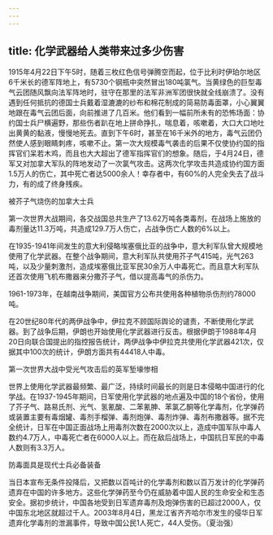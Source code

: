 ```yaml
---
---
---
```

title: 化学武器给人类带来过多少伤害
---




1915年4月22日下午5时，随着三枚红色信号弹腾空而起，位于比利时伊珀尔地区6千米长的德军阵地上，有5730个钢瓶中突然冒出180吨氯气。当黄绿色的巨型毒气云团随风飘向法军阵地时，驻守在那里的法军非洲军团很快就全线崩溃了。没有遇到任何抵抗的德国士兵戴着湿漉漉的纱布和棉花制成的简易防毒面罩，小心翼翼地跟在毒气云团后面，向前推进了几百米。他们看到一幅前所未有的恐怖场面：协约国士兵尸横遍野，那些伤者趴在地上拼命挣扎，喘息着，咳嗽着，大口大口地吐出黄黄的黏液，慢慢地死去。直到下午6时，甚至在16千米外的地方，毒气云团仍然使人感到眼睛刺疼，咳嗽不止。第一次大规模毒气袭击的后果不仅使协约国的指挥官们呆若木鸡，而且也大大超出了德军指挥官们的想象。随后，于4月24日，德军又对加拿大军队的阵地发动了一次氯气攻击。这两次化学攻击共造成协约国方面1.5万人的伤亡，其中死亡者达5000余人！幸存者中，有60%的人完全失去了战斗力，有的成了终身残疾。

被芥子气烧伤的加拿大士兵



第一次世界大战期间，各交战国总共生产了13.62万吨各类毒剂，在战场上施放的毒剂量达11.3万吨，共造成129.7万人伤亡，占战争伤亡人数的6%以上。

在1935-1941年间发生的意大利侵略埃塞俄比亚的战争中，意大利军队曾大规模地使用了化学武器。在整个战争期间，意大利军队共使用芥子气415吨，光气263吨，以及少量刺激剂，造成埃塞俄比亚军民30余万人中毒死亡。而且意大利军队还首次使用飞机布撒器来分撒芥子气，借以提高毒气的杀伤力。

1961-1973年，在越南战争期间，美国官方公布共使用各种植物杀伤剂约78000吨。

在20世纪80年代的两伊战争中，伊拉克不顾国际舆论的谴责，不断使用化学武器。到了战争后期，伊朗也开始使用化学武器进行反击。根据伊朗于1988年4月20日向联合国提出的指控报告统计，两伊战争中伊拉克共使用化学武器421次，仅据其中100次的统计，伊朗方面共有44418人中毒。

第一次世界大战中受光气攻击后的英军堑壕惨相



世界上使用化学武器最频繁、最广泛，持续时间最长的则是日本侵略中国进行的化学战。在1937-1945年期间，日军使用化学武器的地点遍及中国的18个省份，使用了芥子气、路易氏剂、光气、氢氰酸、二苯氰胂、苯氯乙酮等化学毒剂，化学弹药或装置主要有毒烟罐、毒剂手榴弹、毒剂炮弹、毒剂炸弹、毒剂布撒器等。据不完全统计，日军在中国正面战场上用毒剂次数在2000次以上，造成中国军队中毒人数约4.7万人，中毒死亡者在6000人以上。而在敌后战场上，中国抗日军民的中毒人数则有3.3万人。

防毒面具是现代士兵必备装备



当日本宣布无条件投降后，又把数以百吨计的化学毒剂和数以百万发计的化学弹药遗弃在中国的许多地方。这些化学弹药至今仍在威胁着中国人民的生命安全和生态安全。据初步统计，中国各地受到日军遗弃毒剂及炮弹伤害的已超过2000人，仅中国东北地区就超过千人。2003年8月4日，黑龙江省齐齐哈尔市发生的侵华日军遗弃化学毒剂的泄漏事件，导致中国公民1人死亡，44人受伤。（夏治强）